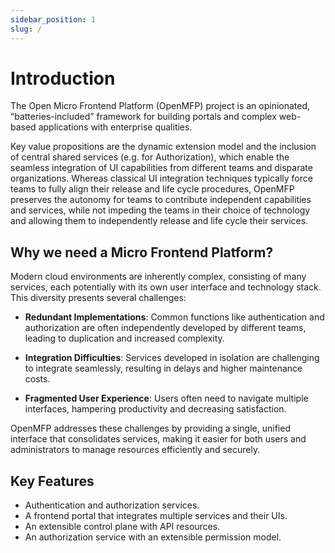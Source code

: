 ```yaml
---
sidebar_position: 1
slug: /
---
```


# Introduction


The Open Micro Frontend Platform (OpenMFP) project is an opinionated, “batteries-included” framework for building portals and complex web-based applications with enterprise qualities.

Key value propositions are the dynamic extension model and the inclusion of central shared services (e.g. for Authorization), which enable the seamless integration of UI capabilities from different teams and disparate organizations. Whereas classical UI integration techniques typically force teams to fully align their release and life cycle procedures, OpenMFP preserves the autonomy for teams to contribute independent capabilities and services, while not impeding the teams in their choice of technology and allowing them to independently release and life cycle their services.


## Why we need a Micro Frontend Platform?

Modern cloud environments are inherently complex, consisting of many services, each potentially with its own user interface and technology stack. This diversity presents several challenges:

- **Redundant Implementations**: Common functions like authentication and authorization are often independently developed by different teams, leading to duplication and increased complexity.
  
- **Integration Difficulties**: Services developed in isolation are challenging to integrate seamlessly, resulting in delays and higher maintenance costs.

- **Fragmented User Experience**: Users often need to navigate multiple interfaces, hampering productivity and decreasing satisfaction.

OpenMFP addresses these challenges by providing a single, unified interface that consolidates services, making it easier for both users and administrators to manage resources efficiently and securely.


## Key Features

- Authentication and authorization services.
- A frontend portal that integrates multiple services and their UIs.
- An extensible control plane with API resources.
- An authorization service with an extensible permission model.


